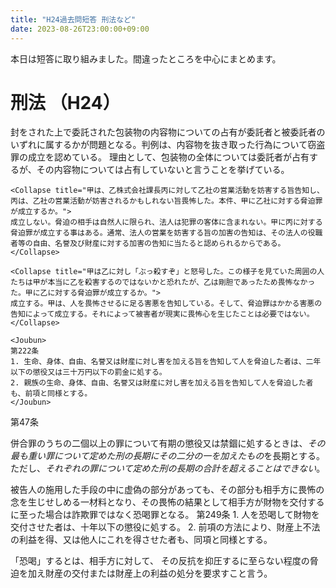 ```yaml
---
title: "H24過去問短答 刑法など"
date: 2023-08-26T23:00:00+09:00
---
```




本日は短答に取り組みました。間違ったところを中心にまとめます。

# 刑法 （H24）

<Collapse title="甲は乙から封かんされた現金10万円入りの封筒を渡されてに丙に届けるように依頼されたが、途中で封を開いて2万円を取り出してこれを自分のものにした後、残りの現金が入った封筒を丙に公布した。甲に窃盗罪は成立するか？">
封をされた上で委託された包装物の内容物についての占有が委託者と被委託者のいずれに属するかが問題となる。判例は、内容物を抜き取った行為について窃盗罪の成立を認めている。 理由として、包装物の全体については委託者が占有するが、その内容物については占有していないと言うことを挙げている。
</Collapse>

<Collapse title="脅迫罪">

    <Collapse title="甲は、乙株式会社課長丙に対して乙社の営業活動を妨害する旨告知し、丙は、乙社の営業活動が妨害されるかもしれない旨畏怖した。本件、甲に乙社に対する脅迫罪が成立するか。">
    成立しない。脅迫の相手は自然人に限られ、法人は犯罪の客体に含まれない。甲に丙に対する脅迫罪が成立する事はある。通常、法人の営業を妨害する旨の加害の告知は、その法人の役職者等の自由、名誉及び財産に対する加害の告知に当たると認められるからである。
    </Collapse>

    <Collapse title="甲は乙に対し「ぶっ殺すぞ」と怒号した。この様子を見ていた周囲の人たちは甲が本当に乙を殺害するのではないかと恐れたが、乙は剛胆であったため畏怖なかった。甲に乙に対する脅迫罪が成立するか。">
    成立する。甲は、人を畏怖させるに足る害悪を告知している。そして、脅迫罪はかかる害悪の告知によって成立する。それによって被害者が現実に畏怖心を生じたことは必要ではない。
    </Collapse>

    <Joubun>
    第222条
    1. 生命、身体、自由、名誉又は財産に対し害を加える旨を告知して人を脅迫した者は、二年以下の懲役又は三十万円以下の罰金に処する。
    2. 親族の生命、身体、自由、名誉又は財産に対し害を加える旨を告知して人を脅迫した者も、前項と同様とする。
    </Joubun>

</Collapse>

<Collapse title="併合罪の処断刑の上限は？">
<Joubun>
第47条

併合罪のうちの二個以上の罪について有期の懲役又は禁錮に処するときは、*その最も重い罪について定めた刑の長期にその二分の一を加えたもの*を長期とする。ただし、*それぞれの罪について定めた刑の長期の合計を超えることはできない*。
</Joubun>
</Collapse>

<Collapse title="乙に対して虚偽の事実を申し向け、乙を畏怖させて盗品を交付させた場合、詐欺罪と恐喝罪のいずれが成立するか。">
被告人の施用した手段の中に虚偽の部分があっても、その部分も相手方に畏怖の念を生じせしめる一材料となり、その畏怖の結果として相手方が財物を交付するに至った場合は詐欺罪ではなく恐喝罪となる。

<Joubun>
第249条
1. 人を恐喝して財物を交付させた者は、十年以下の懲役に処する。
2. 前項の方法により、財産上不法の利益を得、又は他人にこれを得させた者も、同項と同様とする。
</Joubun>

「恐喝」するとは、相手方に対して、 その反抗を抑圧するに至らない程度の脅迫を加え財産の交付または財産上の利益の処分を要求すこと言う。

</Collapse>

<Collapse title="">

</Collapse>

<Collapse title="">

</Collapse>

<Collapse title="">

</Collapse>

<Collapse title="">

</Collapse>

<Collapse title="">

</Collapse>

<Collapse title="">

</Collapse>